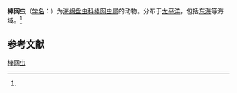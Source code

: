 {{Speciesbox
| name = 棒网虫
| status = 
| status_system = 
| image = 
| genus = Dictyocoryne
| species = profunda
| authority = (Ehrenberg, 1872)<ref name='id9136'>{{cite web| url =http://www.bioinfo.cn/db05/BjdwSpecies.php?action=view&id=9136| title =棒网虫| work =《中国动物物种编目数据库》| publisher =中国科学院微生物研究所| author =中国科学院动物研究所| accessdate =2009-04-16| deadurl =yes| archiveurl =https://web.archive.org/web/20160305081317/http://www.bioinfo.cn/db05/BjdwSpecies.php?action=view&id=9136| archivedate =2016-03-05}}</ref>
}}

'''棒网虫'''（[[学名|学名]]：{{lang|la|''Dictyocoryne profunda''}}）为[[海绵盘虫科|海绵盘虫科]][[棒网虫属|棒网虫属]]的动物。分布于[[太平洋|太平洋]]，包括[[东海|东海]]等海域。<ref name='id9136'/>

== 参考文献 ==
{{reflist}}

{{Wikispecies|Dictyocoryne profunda}}
{{Taxonbar|from=Q12278097}}

[[Category:棒网虫属|棒网虫]]


{{放射虫小作品}}